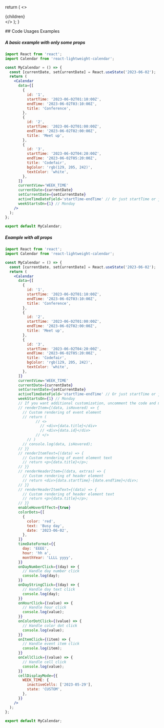 
  return (
    <>
      <Meta
        description="React Calendar Usages"
        keywords="React Calendar, React Event Calendar, React Timeline Calendar, React Google Calendar"
        title="Usages"
      />
      <div>
        {children}
      </div>
    </>
  );
}

<wrapper>
  ## Code Usages Examples

  ##### A basic example with only some props

  ```jsx
  import React from 'react';
  import Calendar from 'react-lightweight-calendar';

  const MyCalendar = () => {
    const [currentDate, setCurrentDate] = React.useState('2023-06-02');
    return (
      <Calendar
        data={[
          {
            id: '1',
            startTime: '2023-06-02T01:10:00Z',
            endTime: '2023-06-02T03:10:00Z',
            title: 'Conference',
          },
          {
            id: '2',
            startTime: '2023-06-02T01:00:00Z',
            endTime: '2023-06-02T02:00:00Z',
            title: 'Meet up',
          },
          {
            id: '3',
            startTime: '2023-06-02T04:20:00Z',
            endTime: '2023-06-02T05:20:00Z',
            title: 'Codefair',
            bgColor: 'rgb(129, 205, 242)',
            textColor: 'white',
          },
        ]}
        currentView='WEEK_TIME'
        currentDate={currentDate}
        setCurrentDate={setCurrentDate}
        activeTimeDateField='startTime-endTime' // Or just startTime or just endTime
        weekStartsOn={1} // Monday
      />
    );
  };
        
  export default MyCalendar;

  ```

  ##### Example with all props
  
  ```jsx
  import React from 'react';
  import Calendar from 'react-lightweight-calendar';

  const MyCalendar = () => {
    const [currentDate, setCurrentDate] = React.useState('2023-06-02');
    return (
      <Calendar
        data={[
          {
            id: '1',
            startTime: '2023-06-02T01:10:00Z',
            endTime: '2023-06-02T03:10:00Z',
            title: 'Conference',
          },
          {
            id: '2',
            startTime: '2023-06-02T01:00:00Z',
            endTime: '2023-06-02T02:00:00Z',
            title: 'Meet up',
          },
          {
            id: '3',
            startTime: '2023-06-02T04:20:00Z',
            endTime: '2023-06-02T05:20:00Z',
            title: 'Codefair',
            bgColor: 'rgb(129, 205, 242)',
            textColor: 'white',
          },
        ]}
        currentView='WEEK_TIME'
        currentDate={currentDate}
        setCurrentDate={setCurrentDate}
        activeTimeDateField='startTime-endTime' // Or just startTime or just endTime
        weekStartsOn={1} // Monday
        // If you want additional customization, uncomment the code and make the appropriate changes
        // renderItem={(data, isHovered) => {
          // Custom rendering of event element
          // return (
                // <>
                  // <div>{data.title}</div>
                  // <div>{data.id}</div>
                // </>
            // )
          // console.log(data, isHovered);
        // }}
        // renderItemText={(data) => {
          // Custom rendering of event element text
          // return <p>{data.title}</p>;
        // }}
        // renderHeaderItem={(data, extras) => {
          // Custom rendering of header element
          // return <div>{data.startTime}-{date.endTime}</div>;
        // }}
        // renderHeaderItemText={(data) => {
          // Custom rendering of header element text
          // return <p>{data.title}</p>;
        // }}
        enableHoverEffect={true}
        colorDots={[
          {
            color: 'red',
            text: 'Busy day',
            date: '2023-06-02',
          },
        ]}
        timeDateFormat={{
          day: 'EEEE',
          hour: 'hh a',
          monthYear: 'LLLL yyyy',
        }}
        onDayNumberClick={(day) => {
          // Handle day number click
          console.log(day);
        }}
        onDayStringClick={(day) => {
          // Handle day text click
          console.log(day);
        }}
        onHourClick={(value) => {
          // Handle hour click
          console.log(value);
        }}
        onColorDotClick={(value) => {
          // Handle color dot click
          console.log(value);
        }}
        onItemClick={(item) => {
          // Handle event item click
          console.log(item);
        }}
        onCellClick={(value) => {
          // Handle cell click
          console.log(value);
        }}
        cellDisplayMode={{
          WEEK_TIME: {
            inactiveCells: ['2023-05-29'],
            state: 'CUSTOM',
          },
        }}
      />
    );
  };
        
  export default MyCalendar;
  ```
</wrapper>
